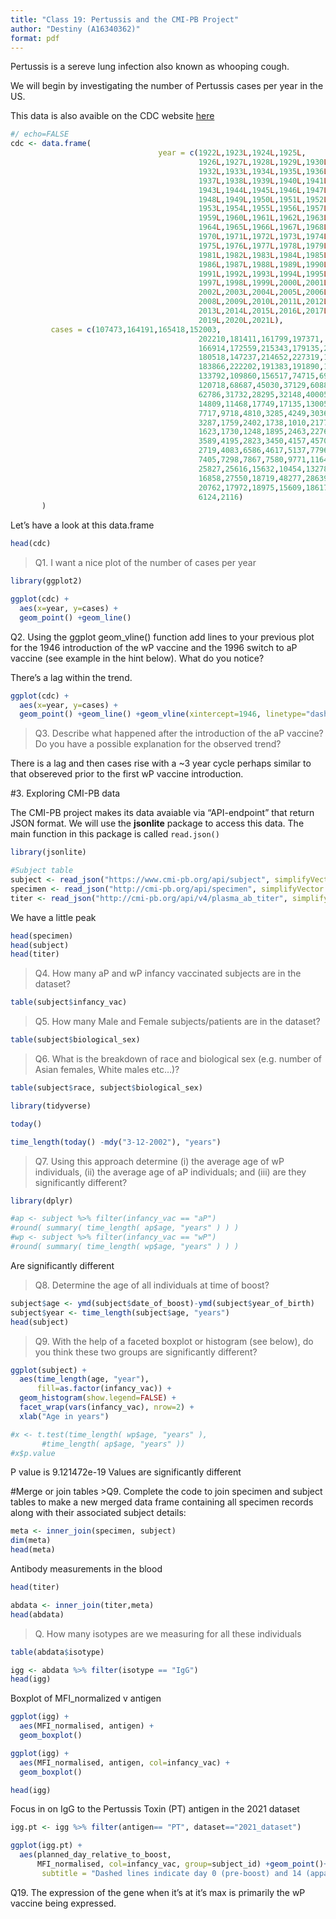 ```yaml
---
title: "Class 19: Pertussis and the CMI-PB Project"
author: "Destiny (A16340362)"
format: pdf
---
```


Pertussis is a sereve lung infection also known as whooping cough. 

We will begin by investigating the number of Pertussis cases per year in the US.

This data is also avaible on the CDC website [here](https://www.cdc.gov/pertussis/surv-reporting/cases-by-year.html)

```r
#/ echo=FALSE 
cdc <- data.frame(
                                 year = c(1922L,1923L,1924L,1925L,
                                          1926L,1927L,1928L,1929L,1930L,1931L,
                                          1932L,1933L,1934L,1935L,1936L,
                                          1937L,1938L,1939L,1940L,1941L,1942L,
                                          1943L,1944L,1945L,1946L,1947L,
                                          1948L,1949L,1950L,1951L,1952L,
                                          1953L,1954L,1955L,1956L,1957L,1958L,
                                          1959L,1960L,1961L,1962L,1963L,
                                          1964L,1965L,1966L,1967L,1968L,1969L,
                                          1970L,1971L,1972L,1973L,1974L,
                                          1975L,1976L,1977L,1978L,1979L,1980L,
                                          1981L,1982L,1983L,1984L,1985L,
                                          1986L,1987L,1988L,1989L,1990L,
                                          1991L,1992L,1993L,1994L,1995L,1996L,
                                          1997L,1998L,1999L,2000L,2001L,
                                          2002L,2003L,2004L,2005L,2006L,2007L,
                                          2008L,2009L,2010L,2011L,2012L,
                                          2013L,2014L,2015L,2016L,2017L,2018L,
                                          2019L,2020L,2021L),
         cases = c(107473,164191,165418,152003,
                                          202210,181411,161799,197371,
                                          166914,172559,215343,179135,265269,
                                          180518,147237,214652,227319,103188,
                                          183866,222202,191383,191890,109873,
                                          133792,109860,156517,74715,69479,
                                          120718,68687,45030,37129,60886,
                                          62786,31732,28295,32148,40005,
                                          14809,11468,17749,17135,13005,6799,
                                          7717,9718,4810,3285,4249,3036,
                                          3287,1759,2402,1738,1010,2177,2063,
                                          1623,1730,1248,1895,2463,2276,
                                          3589,4195,2823,3450,4157,4570,
                                          2719,4083,6586,4617,5137,7796,6564,
                                          7405,7298,7867,7580,9771,11647,
                                          25827,25616,15632,10454,13278,
                                          16858,27550,18719,48277,28639,32971,
                                          20762,17972,18975,15609,18617,
                                          6124,2116)
       )
```

  Let's have a look at this data.frame
  
```r
head(cdc)
```
 >Q1.  I want a nice plot of the number of cases per year
  
```r
library(ggplot2)

ggplot(cdc) +
  aes(x=year, y=cases) +
  geom_point() +geom_line()
```
  Q2. Using the ggplot geom_vline() function add lines to your previous plot for the 1946 introduction of the wP vaccine and the 1996 switch to aP vaccine (see example in the hint below). What do you notice?
  
There's a lag within the trend.
  
```r
ggplot(cdc) +
  aes(x=year, y=cases) +
  geom_point() +geom_line() +geom_vline(xintercept=1946, linetype="dashed", col="blue")+ geom_vline(xintercept=1999, linetype="dashed", col="red")+ geom_vline(xintercept=2020, linetype="dashed", col="green")
```

>Q3. Describe what happened after the introduction of the aP vaccine? Do you have a possible explanation for the observed trend?

There is a lag and then cases rise with a ~3 year cycle perhaps similar to that obsereved prior to the first wP vaccine introduction. 

#3. Exploring CMI-PB data

The CMI-PB project makes its data avaiable via "API-endpoint" that return JSON format.
We will use the **jsonlite** package to access this data. The main function in this package is called `read.json()`

```r
library(jsonlite)

#Subject table
subject <- read_json("https://www.cmi-pb.org/api/subject", simplifyVector = TRUE) 
specimen <- read_json("http://cmi-pb.org/api/specimen", simplifyVector = TRUE)
titer <- read_json("http://cmi-pb.org/api/v4/plasma_ab_titer", simplifyVector = TRUE)
```
We have a little peak
```r
head(specimen)
head(subject)
head(titer)
```


>Q4. How many aP and wP infancy vaccinated subjects are in the dataset?

```r
table(subject$infancy_vac)
```

>Q5. How many Male and Female subjects/patients are in the dataset?

```r
table(subject$biological_sex)
```

>Q6. What is the breakdown of race and biological sex (e.g. number of Asian females, White males etc…)?

```r
table(subject$race, subject$biological_sex)

```


```r
library(tidyverse)
```

```r
today()
```

```r
time_length(today() -mdy("3-12-2002"), "years")
```

> Q7. Using this approach determine (i) the average age of wP individuals, (ii) the average age of aP individuals; and (iii) are they significantly different?

```r
library(dplyr)

#ap <- subject %>% filter(infancy_vac == "aP")
#round( summary( time_length( ap$age, "years" ) ) )
#wp <- subject %>% filter(infancy_vac == "wP")
#round( summary( time_length( wp$age, "years" ) ) )
```
Are significantly different 

>Q8. Determine the age of all individuals at time of boost?

```r

subject$age <- ymd(subject$date_of_boost)-ymd(subject$year_of_birth)
subject$year <- time_length(subject$age, "years")
head(subject)
```

>Q9. With the help of a faceted boxplot or histogram (see below), do you think these two groups are significantly different?

```r
ggplot(subject) +
  aes(time_length(age, "year"),
      fill=as.factor(infancy_vac)) +
  geom_histogram(show.legend=FALSE) +
  facet_wrap(vars(infancy_vac), nrow=2) +
  xlab("Age in years")
```
```r
#x <- t.test(time_length( wp$age, "years" ),
       #time_length( ap$age, "years" ))
#x$p.value
```

P value is 9.121472e-19 Values are significantly different

#Merge or join tables 
>Q9. Complete the code to join specimen and subject tables to make a new merged data frame containing all specimen records along with their associated subject details:

```r
meta <- inner_join(specimen, subject)
dim(meta)
head(meta)
```

Antibody measurements in the blood 
```r
head(titer)
```

```r
abdata <- inner_join(titer,meta)
head(abdata)
```
>Q. How many isotypes are we measuring for all these individuals 

```r
table(abdata$isotype)
```
  
```r
igg <- abdata %>% filter(isotype == "IgG")
head(igg)
```
Boxplot of MFI_normalized v antigen

```r
ggplot(igg) +
  aes(MFI_normalised, antigen) +
  geom_boxplot() 
```
  
```r
ggplot(igg) +
  aes(MFI_normalised, antigen, col=infancy_vac) +
  geom_boxplot() 
```
```r
head(igg)
```
Focus in on IgG to the Pertussis Toxin (PT) antigen in the 2021 dataset
```r
igg.pt <- igg %>% filter(antigen== "PT", dataset=="2021_dataset")
```


```r
ggplot(igg.pt) +
  aes(planned_day_relative_to_boost, 
      MFI_normalised, col=infancy_vac, group=subject_id) +geom_point()+geom_line() +geom_vline(xintercept = 0, linetype="dashed", col="black") +geom_vline(xintercept = 14, linetype="dashed", col="black") +labs(title="2021 dataset IgG PT",
       subtitle = "Dashed lines indicate day 0 (pre-boost) and 14 (apparent peak levels)")
```
  Q19. The expression of the gene when it's at it's max is primarily the wP vaccine being expressed. 
  